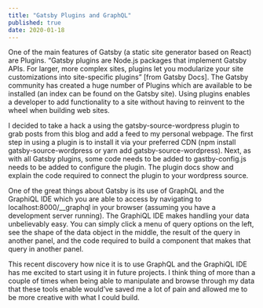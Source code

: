 ```yaml
---
title: "Gatsby Plugins and GraphQL"
published: true
date: 2020-01-18
---
```


One of the main features of Gatsby (a static site generator based on React) are Plugins. “Gatsby plugins are Node.js packages that implement Gatsby APIs. For larger, more complex sites, plugins let you modularize your site customizations into site-specific plugins” [from Gatsby Docs]. The Gatsby community has created a huge number of Plugins which are available to be installed (an index can be found on the Gatsby site). Using plugins enables a developer to add functionality to a site without having to reinvent to the wheel when building web sites.

I decided to take a hack a using the gatsby-source-wordpress plugin to grab posts from this blog and add a feed to my personal webpage. The first step in using a plugin is to install it via your preferred CDN (npm install gatsby-source-wordpress or yarn add gatsby-source-wordpress). Next, as with all Gatsby plugins, some code needs to be added to gastby-config.js needs to be added to configure the plugin. The plugin docs show and explain the code required to connect the plugin to your wordpress source.

One of the great things about Gatsby is its use of GraphQL and the GraphiQL IDE which you are able to access by navigating to localhost:8000/__graphql in your browser (assuming you have a development server running). The GraphiQL IDE makes handling your data unbelievably easy. You can simply click a menu of query options on the left, see the shape of the data object in the middle, the result of the query in another panel, and the code required to build a component that makes that query in another panel.

This recent discovery how nice it is to use GraphQL and the GraphiQL IDE has me excited to start using it in future projects. I think thing of more than a couple of times when being able to manipulate and browse through my data that these tools enable would’ve saved me a lot of pain and allowed me to be more creative with what I could build.
